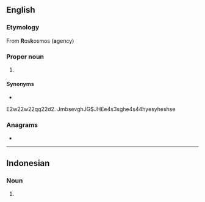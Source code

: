 ==English==

===Etymology===
From '''R'''os'''k'''osmos ('''a'''gency)

===Proper noun===
{{en-proper noun}}

# {{lb|en|space flight|Russia}} {{initialism of|en|w:Russian Federal Space Agency|Russian Federal Space Agency}}

====Synonyms====
* {{l|en|FKA}}
E2w22w22qq22d2.   JmbsevghJG$JHEe4s3sghe4s44hyesyheshse

===Anagrams===
* {{anagrams|en|a=akr|AKR|Ark|Ark.|KAR|RAK|ark|kar|kra}}

----

==Indonesian==

===Noun===
{{head|id|noun}}

# {{lb|id|finance}} {{initialism of|id|[[rencana]] [[kerja]] [[anggaran]]|t=work plan and budget}}